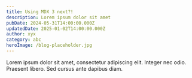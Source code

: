 ---
title: Using MDX 3 next?!
description: Lorem ipsum dolor sit amet
pubDate: 2024-05-31T14:00:00.000Z
updatedDate: 2025-01-02T14:00:00.000Z
author: xyx
category: abc
heroImage: /blog-placeholder.jpg
---

Lorem ipsum dolor sit amet, consectetur adipiscing elit. Integer nec odio. Praesent libero. Sed cursus ante dapibus diam.
